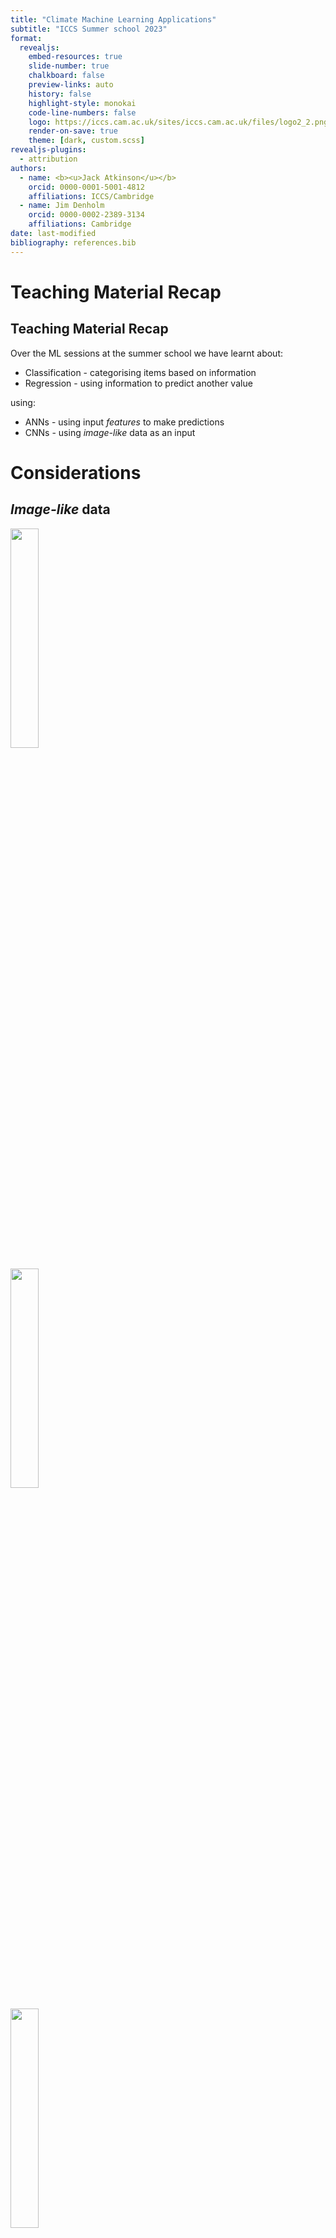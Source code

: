 ```yaml
---
title: "Climate Machine Learning Applications"
subtitle: "ICCS Summer school 2023"
format:
  revealjs:
    embed-resources: true
    slide-number: true
    chalkboard: false
    preview-links: auto
    history: false
    highlight-style: monokai
    code-line-numbers: false
    logo: https://iccs.cam.ac.uk/sites/iccs.cam.ac.uk/files/logo2_2.png
    render-on-save: true
    theme: [dark, custom.scss]
revealjs-plugins:
  - attribution
authors:
  - name: <b><u>Jack Atkinson</u></b>
    orcid: 0000-0001-5001-4812
    affiliations: ICCS/Cambridge
  - name: Jim Denholm
    orcid: 0000-0002-2389-3134
    affiliations: Cambridge
date: last-modified
bibliography: references.bib
---
```



# Teaching Material Recap

## Teaching Material Recap {.smaller}

Over the ML sessions at the summer school we have learnt about:

- Classification - categorising items based on information
- Regression - using information to predict another value

using:

- ANNs - using input _features_ to make predictions
- CNNs - using _image-like_ data as an input


# Considerations

## _Image-like_ data

![](https://colah.github.io/posts/2014-10-Visualizing-MNIST/img/mnist_pca/MNIST-p1815-1.png){.absolute width=30% top=20% left=35%}

::: {.fragment}
![](https://colah.github.io/posts/2014-10-Visualizing-MNIST/img/mnist_pca/MNIST-PCA1.png){.absolute width=30% top=20% left=35%}
:::

::: {.fragment}
![](https://colah.github.io/posts/2014-10-Visualizing-MNIST/img/mnist_pca/MNIST-PCA1-4.png){.absolute width=30% top=20% left=35%}
:::

::: {.fragment}
![](https://www.mdpi.com/atmosphere/atmosphere-08-00024/article_deploy/html/images/atmosphere-08-00024-g005.png){.absolute width=70% top=15% left=15%}
:::

::: {.attribution}
Gravity waves image from @sheridan2017mountain.  
MNIST Images from [colah](https://colah.github.io/posts/2014-10-Visualizing-MNIST/)
:::

::: aside
NB: [colah provides an excellent article](https://colah.github.io/posts/2014-10-Visualizing-MNIST/) trying to understand MNIST NNs.
:::


# Potential Applications

## Applications in geosciences: {.smaller}

See review of @kashinath2021physics

:::: {.columns}
::: {.column width="50%"}

- Emulation of existing parameterisations  
  [@espinosa2022machine]  
  <br>
- Data-driven paramterisations  
  [@yuval2020stable; @giglio2018estimating]  
  <br>
- Downscaling/Upsampling  
  [@harris2022generative]
  <br>
:::

::: {.column width="50%"}
- Time series forecasting  
  [@shao2021deep]  
  <br>
- Equation discovery  
  [@zanna2020data; @ma2021data]  
  <br>  
- Complete forecasting  
  [@rasp2020weatherbench; @pathak2022fourcastnet; @bi2022pangu]  
  <br>

:::
::::


## Climate Modelling

Climate models are large, complex, many-part systems.
<br>

![]( Climate_Models.svg )


## Paramterisations {.smaller}

- Parameterisations are typically expensive
  - Microphysics and Radiation are top offenders
- Replace parameterisations with NNs
  - emulation of existing parameterisation  
    e.g. @espinosa2022machine
  - data-driven parameterisations
    - capture missing physics?
  - train with a high-resolution model  
    access the benefits of subgrid model without the cost(?)

::: {.notes}
- data-driven may suffer from a lack of data for training?
:::


## Machine Learning {.smaller auto-animate=true}

We typically think of Deep Learning as an end-to-end process;  
a black box with an input and an output.

![]( https://3b1b-posts.us-east-1.linodeobjects.com//images/topics/neural-networks.jpg ){style="border-radius: 50%;" .absolute top=35% left=30% width=40% height=40%}

![]( https://archives.bulbagarden.net/media/upload/e/e1/025Pikachu_OS_anime_4.png ){.absolute top=37.5% left=5.5% width=25%}
[Who's that Pokémon?]{.absolute top=32.5% left=4% width=25% style="text-align:center;"}

[$$\begin{bmatrix}\vdots\\a_{23}\\a_{24}\\a_{25}\\a_{26}\\a_{27}\\\vdots\\\end{bmatrix}=\begin{bmatrix}\vdots\\0\\0\\1\\0\\0\\\vdots\\\end{bmatrix}$$]{.absolute top=30% right=8.5% width=25%}
[It's Pikachu!]{.absolute top=27.5% right=8.5% width=25% style="text-align:center;"}

::: {.attribution}
Neural Net by [3Blue1Brown]( https://www.3blue1brown.com/topics/neural-networks ) under [*fair dealing*](https://www.gov.uk/guidance/exceptions-to-copyright).  
Pikachu &#169; *The Pokemon Company*, used under [*fair dealing*]( https://www.gov.uk/guidance/exceptions-to-copyright ).
:::


## Machine Learning in Science  {.smaller auto-animate=true}

![]( Climate_Models.svg )

![]( https://3b1b-posts.us-east-1.linodeobjects.com//images/topics/neural-networks.jpg ){style="border-radius: 50%;" .absolute bottom=5% left=56% width=25% height=25%}

::: {.attribution}
Neural Net by [3Blue1Brown]( https://www.3blue1brown.com/topics/neural-networks ) under [*fair dealing*](https://www.gov.uk/guidance/exceptions-to-copyright).  
Pikachu &#169; *The Pokemon Company*, used under [*fair dealing*]( https://www.gov.uk/guidance/exceptions-to-copyright ).
:::


## Replacing physics-based components {.smaller}

2 approaches: 

* emulation, or
* data-driven.

Additional challenges:

* Physical compatibility
  * Physics-based models have conservation laws  
    Required for accuracy and stability
* Language interoperation

![]( https://iccs.cam.ac.uk/sites/iccs.cam.ac.uk/files/logo2_2.png ){.absolute top=30% right=7% style="width: 15%; aspect-ratio: 1 / 1; object-fit: cover; object-position: 0 0;"}

![]( https://raw.githubusercontent.com/DataWaveProject/DataWaveProject.github.io/master/static/images/logo/logo_square.png ){.absolute width=15% top=50% right=15%}

![]( https://raw.githubusercontent.com/m2lines/m2lines.github.io/master/static/images/newlogo.png ){.absolute width=15% top=50% right=0%}


## Downscaling {.smaller}

- Can we get information for _'free'_?
- Train to predict _'image'_ from coarsened version.
  - Topography?

![](https://www.earthdatascience.org/images/earth-analytics/climate-data/downscale-climate-data-met.jpg)

::: {.attribution}
Image by [Earth Lab](https://www.earthdatascience.org/courses/use-data-open-source-python/hierarchical-data-formats-hdf/intro-to-MACAv2-cmip5-data/)
:::


## Forecasting {.smaller}

- Time-series
  - popular use
  - Recurrent Neural Nets
- Complete weather
  - FourCastNet, Pangu-Weather, GraphCast

![](https://media.springernature.com/full/springer-static/image/art%3A10.1038%2Fs41586-023-06185-3/MediaObjects/41586_2023_6185_Fig2_HTML.png?as=webp){.absolute bottom=0% left=0% width=48%}

![](https://raw.githubusercontent.com/NVlabs/FourCastNet/master/assets/FourCastNet.gif){.absolute top=20% right=0% width=40%}

::: {.attribution}
Line plot image from @bi2023accurate  
Global image from NVIDIA FourCastNet
:::

::: {.notes}
Speaker notes go here.
:::

# Challenges

## Training data - considerations {.smaller}

How should we prepare our training data?

- Cyclic data?
  - e.g. diurnal, annual, other
  - use time as an input
  - use a \[daily\] average


## Training data - implications {.smaller}

- A NN only knows as much as its training data.
- How do you predict the 1/100 event? 1/1000 event?
- How do you train for a changing climate?
  - And tipping points?

![](https://cdn.vox-cdn.com/uploads/chorus_asset/file/6465873/spiral.gif){.absolute top=20% right=0% width=40%}

::: {.attribution}
Image by NASA
:::


## Structure/Physics-informed approach {.smaller}

There is a wide variety of ways to structure a Neural Net.

What is the most appropriate for our application.

What are potentiall pitfalls - don't go in blind with an ML hammer!

Case study of @ukkonen2022exploring for emulating radiative transfer:

- Recurrent Neural Network reflects physical propogation,
- and prevents spurious correlations.


## Physical Compatibility {.smaller}

Many ML applications in climate science are more complex than other _classical_ applications.

- our ML useage is often not end-to-end
- A stable/accurate offline model will not neccessarily be stable online [@furner2023iterative].

Your NN is perfectly happy to have 'negative rain'.

  - Even with heavy penalties
  - This is not a new problem in numerical parameterisations.
  - How is it best to enforce physical constraints in NNs.


## Redeployability {.smaller}

How easy is it to redeploy a ML model? - exactly _what_ has it learned?

- Locked to a geographical location?
- Locked to numerical model?
  - Locked to a specific grid!?
- How do we handle inputs from different models?


## Interfacing {.smaller}

Replacing physics-based components of larger models (emulation or data-driven) requires care.

- Language interoperation
- Physical compatibility

![]( https://upload.wikimedia.org/wikipedia/commons/5/55/Mathematical_Bridge_tangents.jpg ){style="border-radius: 50%;" .absolute top=40% left=30% width=40%}

::: {.attribution}
[Mathematical Bridge](https://en.wikipedia.org/wiki/Mathematical_Bridge)
by [cmglee](https://commons.wikimedia.org/wiki/User:Cmglee)
used under [CC BY-SA 3.0](https://creativecommons.org/licenses/by-sa/3.0/deed.en)
:::



[comment: short python logo]: ![](https://s3.dualstack.us-east-2.amazonaws.com/pythondotorg-assets/media/community/logos/python-logo-only.png){.absolute top=0 left=0 width="50"}

![](https://www.python.org/static/community_logos/python-logo-generic.svg){.absolute top=50% left=0 width=30%}

![](https://raw.githubusercontent.com/pytorch/pytorch/main/docs/source/_static/img/pytorch-logo-dark.png){style="background-image: radial-gradient(gray 40%, black);" .absolute top=65% left=5% width=20%}

![]( https://upload.wikimedia.org/wikipedia/commons/1/11/TensorFlowLogo.svg ){.absolute top=75% left=7.5% width=15%}





![]( https://raw.githubusercontent.com/fortran-lang/assets/main/fortran-logo.svg ){.absolute top=50% right=10% width=10%}


![](https://www.metoffice.gov.uk/binaries/content/gallery/metofficegovuk/images/about-us/website/mo_master_for_dark_backg_rbg.png){.absolute top=65% right=0% height=10%}

![](https://climate.copernicus.eu/sites/default/files/custom-uploads/branding/ECMWF_Master_Logo_RGB_nostrap.png){.absolute top=74.5% left=70% height=5%}

![](https://pbs.twimg.com/profile_images/1321471419558121472/T4a-ll9Z_400x400.jpg){style="border-radius: 20%;" .absolute bottom=4.5% right=0 width=10%}

![](https://www2.mmm.ucar.edu/wrf/users/images/wrf_logo.jpg){.absolute bottom=4.5% right=12.75% width=7%}

![](https://avatars.githubusercontent.com/u/33552285?s=200&v=4){.absolute bottom=4.5% left=70% width=7%}



::: {.notes}
Emulation and data-driven is a focus of several of out projects.

Models typically in Fortran
ML typically in Python
Challenge of interoperation
:::



## Interfacing - Possible solutions {.smaller}

Ideally need to:

- Not generate excess additional work for user
  - Not require excess knowledge of computing
  - Minimal learning curve
- Not add excess dependencies
- Be easy to maintain
- Maximise performance

::: {.notes}
1. No re-writing net after you have already done and trained
2. For scientists doing science, not compsci
3. Run on HPC environments so minimal additional 
4. Easily keep up to date
5. Simple to learn and deploy
6. Needs to be as efficient as possible
:::

## Interfacing - Possible solutions {.smaller}

- Implement a NN in Fortran
- Forpy/CFFI
- SmartSim/Pipes
- Fortran-Keras Bridge

::: {.notes}
:::

## Interfacing - Our Solution {.smaller}


![](https://raw.githubusercontent.com/fortran-lang/assets/main/fortran-logo.svg){.absolute top=10% right=12.5% width=15%}


![](https://www.freepngimg.com/thumb/youtube/77810-arrows-marketing-youtube-arrow-red-free-transparent-image-hq.png){.absolute top=20% right=30% width="35%" height="20%"}

![](https://s3.dualstack.us-east-2.amazonaws.com/pythondotorg-assets/media/community/logos/python-logo-only.png){.absolute top=40% left=30% height="20%"}

![](https://www.freepngimg.com/thumb/youtube/77810-arrows-marketing-youtube-arrow-red-free-transparent-image-hq.png){style="transform: rotate(270deg);" .absolute top=70% left=30% width="18%" height="10%"}

![](https://www.pngall.com/wp-content/uploads/5/Open-Box-PNG-Clipart.png){.absolute top=18% left=0% height="22%"}

![](https://www.freepngimg.com/thumb/youtube/77810-arrows-marketing-youtube-arrow-red-free-transparent-image-hq.png){style="transform: rotate(270deg);" .absolute top=33% left=14% width="10%" height="25%"}

:::{style="text-align: center; color: black;" .absolute top="27%" left="6.5%"}
Python  
env
:::

:::{style="text-align: center;" .absolute top="44%" left="44%"}
Python  
runtime
:::


![](https://raw.githubusercontent.com/pytorch/pytorch/main/docs/source/_static/img/pytorch-logo-dark.png){style="background-image: radial-gradient(gray 40%, black);" .absolute bottom=12.5% right=22% height=10%}

![](https://upload.wikimedia.org/wikipedia/commons/thumb/1/11/TensorFlowLogo.svg/696px-TensorFlowLogo.svg.png?20180105010857){.absolute bottom=10% left=82% height=15%}



::: {.fragment .fade-in}
![](https://www.freepngimg.com/thumb/youtube/77810-arrows-marketing-youtube-arrow-red-free-transparent-image-hq.png){style="transform: scaleY(-1) rotate(130deg); filter:hue-rotate(215deg);" .absolute top=37% left=78% width="35%" height="20%"}
:::



::: {.fragment .fade-in}
![](https://imgs.xkcd.com/comics/python_environment_2x.png){style="background-image: radial-gradient(gray 40%, black);" .absolute bottom=8% left=0% height=80%}

::: {.attribution}
[xkcd #1987](https://xkcd.com/1987/)
by Randall Munroe,
used under [CC BY-NC 2.5](https://creativecommons.org/licenses/by-nc/2.5/)
:::

:::

## Interfacing - Our Solution {.smaller}

Ftorch and TF-lib

- <span style="color:red;">Use Fortran's intrinsic C-bindings to access the C/C++ APIs provided by ML frameworks</span>
- Performance
- Ease of use
- Use frameworks' implementations directly

::: {.notes}
**MOTIVATION**
Driven by disadvantages of the above.
Make it **quick** and **easy** for researchers to **correctly** deploy their models.

- intrinsic => readily available
- highly functional

:::

## Interfacing - Our Solution {.smaller}

Ftorch and TF-lib

- Use Fortran's intrinsic C-bindings to access the C/C++ APIs provided by ML frameworks
- <span style="color:red;">Performance</span>
  - avoids python runtime
  - no-copy transfer (shared memory)
- Ease of use
- Use frameworks' implementations directly

::: {.notes}
Copying is one of the most expensive operations you can do. Avoid this!
:::

## Interfacing - Our Solution {.smaller}

Ftorch and TF-lib

- Use Fortran's intrinsic C-bindings to access the C/C++ APIs provided by ML frameworks
- Performance
- <span style="color:red;">Ease of use</span>
  - pleasant API (see next slides)
  - utilities for generating TorchScript/TF module provided
  - examples provided
- Use frameworks' implementations directly

::: {.notes}

:::

## Interfacing - Our Solution {.smaller}

Ftorch and TF-lib

- Use Fortran's intrinsic C-bindings to access the C/C++ APIs provided by ML frameworks
- Performance
- Ease of use
- <span style="color:red;">Use frameworks' implementations directly</span>
  - feature support
  - future support
  - direct translation of python models ^[Caveats exist if using exotic non-Torch features.]

::: {.notes}
- NB Currently inference only - build and train in python
:::

## Code Example - PyTorch

- Take model file
- Save as torchscript

```.python
import torch
import my_ml_model

trained_model = my_ml_model.initialize()
scripted_model = torch.jit.script(model)
scripted_model.save("my_torchscript_model.pt")
```

## Code Example - PyTorch

Neccessary imports:

```.fortranfree
use, intrinsic :: iso_c_binding, only: c_int64_t, c_float, c_char, &
                                       c_null_char, c_ptr, c_loc
use ftorch
```

Loading a pytorch model:

```.fortranfree
model = torch_module_load('/path/to/saved/model.pt'//c_null_char)
```

## Code Example - PyTorch

Tensor creation from Fortran arrays:

```.fortranfree
! Fortran variables
real, dimension(:,:), target  :: SST, model_output
! C/Torch variables
integer(c_int), parameter :: dims_T = 2
integer(c_int64_t) :: shape_T(dims_T)
integer(c_int), parameter :: n_inputs = 1
type(torch_tensor), dimension(n_inputs), target :: model_inputs
type(torch_tensor) :: model_output_T

shape_T = shape(SST)

model_inputs(1) = torch_tensor_from_blob(c_loc(SST), dims_T, shape_T &
                                         torch_kFloat64, torch_kCPU)

model_output = torch_tensor_from_blob(c_loc(output), dims_T, shape_T, &
                                      torch_kFloat64, torch_kCPU)
```

## Code Example - PyTorch

Running the model

```.fortranfree
call torch_module_forward(model, model_inputs, n_inputs, model_output_T)
```

Cleaning up:

```.fortranfree
call torch_tensor_delete(model_inputs(1))
call torch_module_delete(model)
```

::: {.notes}

We recommend PT
TF has a weakness that prior knowledge of model structure is required.

:::



# Further information


## References {.smaller}

::: {#refs}
:::


## Slides

These slides can be viewed at:  
[https://cambridge-iccs.github.io/ml-training-material](https://cambridge-iccs.github.io/ml-training-material)  

The html and source can be found [on GitHub](https://github.com/Cambridge-ICCS/ml-training-material).


## Contact {.smaller}

For more information we can be reached at:

:::: {.columns}

::: {.column width="50%"}

{{< fa pencil >}} \ Jack Atkinson

{{< fa solid person-digging >}} \ [ICCS/UoCambridge](https://iccs.cam.ac.uk/about-us/our-team)

{{< fa solid globe >}} \ [jackatkinson.net](https://jackatkinson.net)

{{< fa solid envelope >}} \ [jwa34[AT]cam.ac.uk](mailto:jwa34@cam.ac.uk)

{{< fa brands github >}} \ [jatkinson1000](https://github.com/jatkinson1000)

{{< fa brands mastodon >}} \ [\@jatkinson1000\@fosstodon.org](https://fosstodon.org/@jatkinson1000)

:::

::: {.column width="50%"}

{{< fa pencil >}} \ Jim Denholm

{{< fa solid person-digging >}} \ UoCambridge

{{< fa solid globe >}} \ [linkedin](https://uk.linkedin.com/in/jim-denholm-13043b189)

{{< fa solid envelope >}} \ [jd949[AT]cam.ac.uk](mailto:jd949@cam.ac.uk)

{{< fa brands github >}} \ [jdenholm](https://github.com/jdenholm)

:::
::::

You can also contact the ICCS, [make a resource allocation request](https://iccs.cam.ac.uk/resources-vesri-members/resource-allocation-process), or visit us at the [Summer School RSE Helpdesk](https://docs.google.com/spreadsheets/d/1WKZxp3nqpXrIRMRkfFzc71sos-UD-Uy1zeab0c1p7Xc/edit#gid=0).
